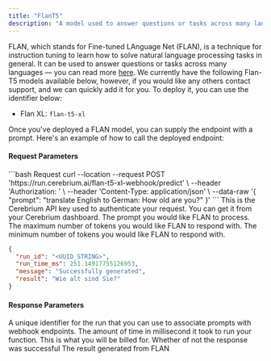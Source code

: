 ```yaml
---
title: "FlanT5"
description: "A model used to answer questions or tasks across many languages"
---
```


FLAN, which stands for Fine-tuned LAnguage Net (FLAN), is a technique for instruction tuning to learn how to solve natural language processing tasks in general.
It can be used to answer questions or tasks across many languages — you can read more [here](https://ai.googleblog.com/2021/10/introducing-flan-more-generalizable.html). We currently have the following Flan-T5 models available below, however, if you would like any others contact support, and we can quickly add it for you. To deploy it, you can use the identifier below:

- Flan XL: `flan-t5-xl`

Once you've deployed a FLAN model, you can supply the endpoint with a prompt. Here's an example of how to call the deployed endpoint:

#### Request Parameters

<RequestExample>
```bash Request
  curl --location --request POST 'https://run.cerebrium.ai/flan-t5-xl-webhook/predict' \
      --header 'Authorization: <API_KEY>' \
      --header 'Content-Type: application/json' \
      --data-raw '{
        "prompt": "translate English to German: How old are you?"
    }'
```
</RequestExample>

<ParamField header="Authorization" type="string" required>
  This is the Cerebrium API key used to authenticate your request. You can get
  it from your Cerebrium dashboard.
</ParamField>
<ParamField body="prompt" type="string" required>
  The prompt you would like FLAN to process.
</ParamField>
<ParamField body="max_length" type="integer" optional>
  The maximum number of tokens you would like FLAN to respond with.
</ParamField>
<ParamField body="min_length" type="integer" optional>
  The minimum number of tokens you would like FLAN to respond with.
</ParamField>

<ResponseExample>

```json Response
{
  "run_id": "<UUID_STRING>",
  "run_time_ms": 251.14917755126953,
  "message": "Successfully generated",
  "result": "Wie alt sind Sie?"
}
```

</ResponseExample>

#### Response Parameters

<ResponseField name="run_id" type="string" required>
  A unique identifier for the run that you can use to associate prompts with
  webhook endpoints.
</ResponseField>
<ResponseField name="run_time_ms" type="string" required>
  The amount of time in millisecond it took to run your function. This is what
  you will be billed for.
</ResponseField>
<ResponseField name="message" type="string" required>
  Whether of not the response was successful
</ResponseField>
<ResponseField name="result" type="string" required>
  The result generated from FLAN
</ResponseField>
